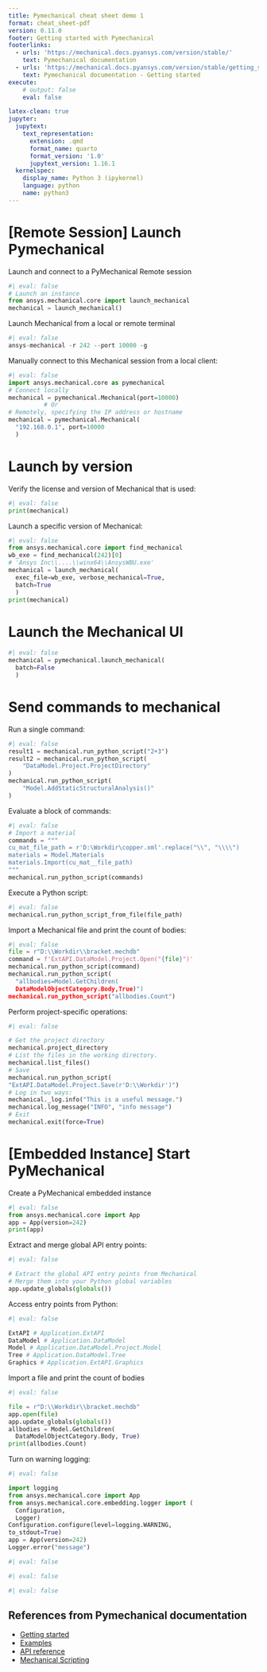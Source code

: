 ```yaml
---
title: Pymechanical cheat sheet demo 1
format: cheat_sheet-pdf
version: 0.11.0
footer: Getting started with Pymechanical
footerlinks:
  - urls: 'https://mechanical.docs.pyansys.com/version/stable/'
    text: Pymechanical documentation
  - urls: 'https://mechanical.docs.pyansys.com/version/stable/getting_started/index.html'
    text: Pymechanical documentation - Getting started
execute:
    # output: false
    eval: false

latex-clean: true
jupyter:
  jupytext:
    text_representation:
      extension: .qmd
      format_name: quarto
      format_version: '1.0'
      jupytext_version: 1.16.1
  kernelspec:
    display_name: Python 3 (ipykernel)
    language: python
    name: python3
---
```


# [Remote Session] Launch Pymechanical

Launch and connect to a PyMechanical Remote session
```python
#| eval: false
# Launch an instance
from ansys.mechanical.core import launch_mechanical
mechanical = launch_mechanical()
```

Launch Mechanical from a local or remote terminal
```python
#| eval: false
ansys-mechanical -r 242 --port 10000 -g
```

Manually connect to this Mechanical session from a local client:
```python
#| eval: false
import ansys.mechanical.core as pymechanical
# Connect locally
mechanical = pymechanical.Mechanical(port=10000)
          # Or
# Remotely, specifying the IP address or hostname
mechanical = pymechanical.Mechanical(
  "192.168.0.1", port=10000
  )
```

# Launch by version
Verify the license and version of Mechanical that is used:
```python
#| eval: false
print(mechanical)
```
Launch a specific version of Mechanical:
```python
#| eval: false
from ansys.mechanical.core import find_mechanical
wb_exe = find_mechanical(242)[0]
# 'Ansys Inc\\....\\winx64\\AnsysWBU.exe'
mechanical = launch_mechanical(
  exec_file=wb_exe, verbose_mechanical=True,
  batch=True
  )
print(mechanical)
```

# Launch the Mechanical UI
```python
#| eval: false
mechanical = pymechanical.launch_mechanical(
  batch=False
  )
```

# Send commands to mechanical
Run a single command:
```python
#| eval: false
result1 = mechanical.run_python_script("2+3")
result2 = mechanical.run_python_script(
    "DataModel.Project.ProjectDirectory"
)
mechanical.run_python_script(
    "Model.AddStaticStructuralAnalysis()"
)
```
Evaluate a block of commands:
```python
#| eval: false
# Import a material
commands = """
cu_mat_file_path = r'D:\Workdir\copper.xml'.replace("\\", "\\\\")
materials = Model.Materials
materials.Import(cu_mat__file_path)
"""
mechanical.run_python_script(commands)
```
Execute a Python script:
```python
#| eval: false
mechanical.run_python_script_from_file(file_path)
```

Import a Mechanical file and print the count of bodies:
```python
#| eval: false
file = r"D:\\Workdir\\bracket.mechdb"
command = f'ExtAPI.DataModel.Project.Open("{file}")'
mechanical.run_python_script(command)
mechanical.run_python_script(
  "allbodies=Model.GetChildren(
  DataModelObjectCategory.Body,True)")
mechanical.run_python_script("allbodies.Count")
```
Perform project-specific operations:
```python
#| eval: false

# Get the project directory
mechanical.project_directory
# List the files in the working directory.
mechanical.list_files()
# Save
mechanical.run_python_script(
"ExtAPI.DataModel.Project.Save(r'D:\\Workdir')")
# Log in two ways:
mechanical._log.info("This is a useful message.")
mechanical.log_message("INFO", "info message")
# Exit
mechanical.exit(force=True)
```

# [Embedded Instance] Start PyMechanical
Create a PyMechanical embedded instance
```python
#| eval: false
from ansys.mechanical.core import App
app = App(version=242)
print(app)
```
Extract and merge global API entry points:
```python
#| eval: false

# Extract the global API entry points from Mechanical
# Merge them into your Python global variables
app.update_globals(globals())
```

Access entry points from Python:
```python
#| eval: false

ExtAPI # Application.ExtAPI
DataModel # Application.DataModel
Model # Application.DataModel.Project.Model
Tree # Application.DataModel.Tree
Graphics # Application.ExtAPI.Graphics
```
Import a file and print the count of bodies
```python
#| eval: false

file = r"D:\\Workdir\\bracket.mechdb"
app.open(file)
app.update_globals(globals())
allbodies = Model.GetChildren(
  DataModelObjectCategory.Body, True)
print(allbodies.Count)
```
Turn on warning logging:
```python
#| eval: false

import logging
from ansys.mechanical.core import App
from ansys.mechanical.core.embedding.logger import (
  Configuration,
  Logger)
Configuration.configure(level=logging.WARNING,
to_stdout=True)
app = App(version=242)
Logger.error("message")
```


```python
#| eval: false
```

```python
#| eval: false
```

```python
#| eval: false
```

## References from Pymechanical documentation

- [Getting started](https://mechanical.docs.pyansys.com/version/stable/getting_started/index.html)
- [Examples](https://mechanical.docs.pyansys.com/version/stable/mechanical_commands/index.html)
- [API reference](https://mechanical.docs.pyansys.com/version/stable/api/index.html)
- [Mechanical Scripting](https://mechanical.docs.pyansys.com/version/stable/api/index.html)